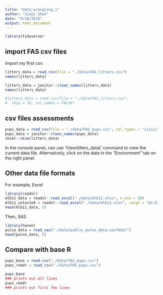 ```yaml
---
title: "data_wrangling_i"
author: "Jiayi Shen"
date: "9/18/2018"
output: html_document
---
```


```r
library(tidyverse)
```


## import FAS csv files

import my first csv. 


```r
litters_data = read_csv(file = "./data/FAS_litters.csv")
names(litters_data)

litters_data = janitor::clean_names(litters_data)
names(litters_data)

#litters_data = read_csv(file = "./data/FAS_litters.csv",
#  skip = 10, col_names = FALSE)
```



## csv files assessments

```r
pups_data = read_csv(file = "./data/FAS_pups.csv", col_types = "ciiiii")
pups_data = janitor::clean_names(pups_data)
skimr::skim(litters_data)
```


In the console panel, can use 'View(litters_data)' command to view the current data file. Alternatively, click on the data in the "Environment" tab on the right panel.
\

## Other data file formats
For example, Excel\

```r
library(readxl)
mlb11_data = readxl::read_excel("./data/mlb11.xlsx", n_max = 20)
mlb11_selected = readxl::read_excel("./data/mlb11.xlsx", range = "A1:E17")
head(mlb11_data, 5)
```

Then, SAS
```r
library(haven)
pulse_data = read_sas("./data/public_pulse_data.sas7bdat")
head(pulse_data, 5)
```


## Compare with base R
```r
pups_base = read.csv("./data/FAS_pups.csv")
pups_readr = read_csv("./data/FAS_pups.csv")

pups_base
### prints out all lines
pups_readr
### prints out first few lines

```

